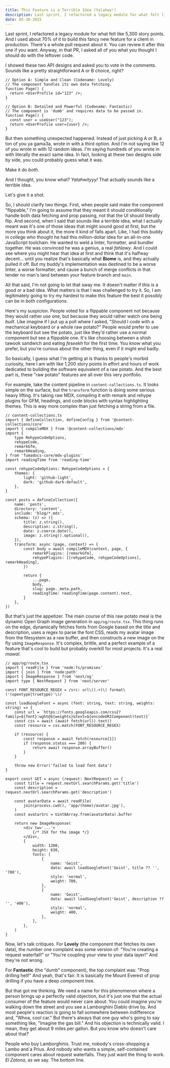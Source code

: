 ```yaml
---
title: This Feature is a Terrible Idea (Yalahwy!)
description: Last sprint, I refactored a legacy module for what felt like 5,300 story points. I used about 70% of the budget to build a new feature for a client. Then I asked my team what to do with the reusable parts.
date: 05-30-2025
---
```


Last sprint, I refactored a legacy module for what felt like 5,300 story points. And I used about 70% of it to build this fancy new feature for a client in production. There's a whole pull request about it. You can review it after this one if you want. Anyway, in that PR, I asked all of you what you thought I should do with the leftover code.

I showed these two API designs and asked you to vote in the comments. Sounds like a pretty straightforward A or B choice, right?

```tsx
// Option A: Simple and Clean (Codename: Lovely)
// The component handles its own data fetching.
function Page() {
  return <UserProfile id="123" />;
}
```

```tsx
// Option B: Detailed and Powerful (Codename: Fantastic)
// The component is 'dumb' and requires data to be passed in.
function Page() {
  const user = useUser("123");
  return <UserProfile user={user} />;
}
```

But then something unexpected happened. Instead of just picking A or B, a ton of you ya gama3a, wrote in with a third option. And I'm not saying like 12 of you wrote in with 12 random ideas. I'm saying hundreds of you wrote in with literally the exact same idea. In fact, looking at these two designs side by side, you could probably guess what it was.

Make it do *both*.

And I thought, you know what? *Yalahwityyy!* That actually sounds like a terrible idea.

Let's give it a shot.

So, I should clarify two things. First, when people said make the component "flippable," I'm going to assume that they meant it should conditionally handle both data fetching and prop passing, not that the UI should literally flip. And second, when I said that sounds like a terrible idea, what I actually meant was it's one of those ideas that might sound good at first, but the more you think about it, the more it kind of falls apart. Like, I had this buddy in college who thought he had this million-dollar idea for an all-in-one JavaScript toolchain. He wanted to weld a linter, formatter, and bundler together. He was convinced he was a genius, a real *fahlawy*. And I could see where you might hear that idea at first and think that it's halfway decent... until you realize that's basically what **Biome** is, and they actually pulled it off. But my buddy's implementation was destined to be a worse linter, a worse formatter, and cause a bunch of merge conflicts in that tender no man's land between your feature branch and `main`.

All that said, I'm not going to let that sway me. It doesn't matter if this is a good or a bad idea. What matters is that I was challenged to try it. So, I am legitimately going to try my hardest to make this feature the best it possibly can be in both configurations.

Here's my suspicion. People voted for a flippable component not because they would rather *use* one, but because they would rather watch one being *built*. Like imagine if I put up a poll where I asked, "Should I code with a mechanical keyboard or a whole raw potato?" People would prefer to use the keyboard but see the potato, just like they'd rather use a normal component but see a flippable one. It's like choosing between a shish tawook sandwich and eating *feseekh* for the first time. You know what you prefer, but you're curious about the other thing, even if it might end badly.

So basically, I guess what I'm getting at is thanks to people's morbid curiosity, here I am with like 1,200 story points in effort and hours of work dedicated to building the software equivalent of a raw potato. And the best part is, these "raw potato" features are all over this very portfolio.

For example, take the content pipeline in `content-collections.ts`. It looks simple on the surface, but the `transform` function is doing some serious heavy lifting. It's taking raw MDX, compiling it with remark and rehype plugins for GFM, headings, and code blocks with syntax highlighting themes. This is way more complex than just fetching a string from a file.

```tsx
// content-collections.ts
import { defineCollection, defineConfig } from '@content-collections/core'
import { compileMDX } from '@content-collections/mdx'
import {
	type RehypeCodeOptions,
	rehypeCode,
	remarkGfm,
	remarkHeading,
} from 'fumadocs-core/mdx-plugins'
import readingTime from 'reading-time'

const rehypeCodeOptions: RehypeCodeOptions = {
	themes: {
		light: 'github-light',
		dark: 'github-dark-default',
	},
}

const posts = defineCollection({
	name: 'posts',
	directory: 'content',
	include: 'blog/*.mdx',
	schema: (z) => ({
		title: z.string(),
		description: z.string(),
		date: z.coerce.date(),
		image: z.string().optional(),
	}),
	transform: async (page, context) => {
		const body = await compileMDX(context, page, {
			remarkPlugins: [remarkGfm],
			rehypePlugins: [[rehypeCode, rehypeCodeOptions], remarkHeading],
		})

		return {
			...page,
			body,
			slug: page._meta.path,
			readingTime: readingTime(page.content).text,
		}
	},
})
```

But that's just the appetizer. The main course of this raw potato meal is the dynamic Open Graph image generation in `app/og/route.tsx`. This thing runs on the edge, dynamically fetches fonts from Google based on the title and description, uses a regex to parse the font CSS, reads my avatar image from the filesystem as a raw buffer, and then constructs a new image on the fly using `ImageResponse`. It's complex, brittle, and a perfect example of a feature that's cool to build but probably overkill for most projects. It's a real *mawal*.

```tsx
// app/og/route.tsx
import { readFile } from 'node:fs/promises'
import { join } from 'node:path'
import { ImageResponse } from 'next/og'
import type { NextRequest } from 'next/server'

const FONT_RESOURCE_REGEX = /src: url\((.+)\) format\('(opentype|truetype)'\)/

const loadGoogleFont = async (font: string, text: string, weights: string) => {
	const url = `https://fonts.googleapis.com/css2?family=${font}:wght@${weights}&text=${encodeURIComponent(text)}`
	const css = await (await fetch(url)).text()
	const resource = css.match(FONT_RESOURCE_REGEX)

	if (resource) {
		const response = await fetch(resource[1])
		if (response.status === 200) {
			return await response.arrayBuffer()
		}
	}

	throw new Error('failed to load font data')
}

export const GET = async (request: NextRequest) => {
	const title = request.nextUrl.searchParams.get('title')
	const description = request.nextUrl.searchParams.get('description')

	const avatarData = await readFile(
		join(process.cwd(), 'app/(home)/avatar.jpg'),
	)
	const avatarSrc = Uint8Array.from(avatarData).buffer

	return new ImageResponse(
		<div tw='...'>
			{/* JSX for the image */}
		</div>,
		{
			width: 1200,
			height: 630,
			fonts: [
				{
					name: 'Geist',
					data: await loadGoogleFont('Geist', title ?? '', '700'),
					style: 'normal',
					weight: 700,
				},
				{
					name: 'Geist',
					data: await loadGoogleFont('Geist', description ?? '', '400'),
					style: 'normal',
					weight: 400,
				},
			],
		},
	)
}
```

Now, let's talk critiques. For **Lovely** (the component that fetches its own data), the number one complaint was some version of: "You're creating a request waterfall!" or "You're coupling your view to your data layer!" And they're not wrong.

For **Fantastic** (the "dumb" component), the top complaint was: "Prop drilling hell!" And yeah, that's fair. It is basically the Mount Everest of prop drilling if you have a deep component tree.

But that got me thinking. We need a name for this phenomenon where a person brings up a perfectly valid objection, but it's just one that the actual consumer of the feature would never care about. You could imagine you're walking down the street and you see a Lamborghini Diablo drive by. And most people's reaction is going to fall somewhere between indifference and, "Whoa, cool car." But there's always that one guy who's going to say something like, "Imagine the gas bill." And his objection is technically valid. I mean, they get about 9 miles per gallon. But you know who doesn't care about that?

People who buy Lamborghinis. Trust me, nobody's cross-shopping a Lambo and a Prius. And nobody who wants a simple, self-contained component cares about request waterfalls. They just want the thing to work. *El Zatona*, as we say. The bottom line.
